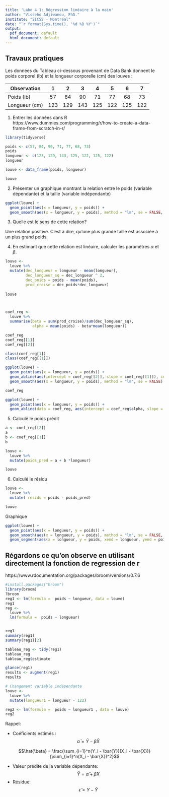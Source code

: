 ```yaml
---
title: 'Labo 4.1: Régression linéaire à la main'
author: "Visseho Adjiwanou, PhD."
institute: "SICSS - Montréal"
date: "`r format(Sys.time(), '%d %B %Y')`"
output:
  pdf_document: default
  html_document: default
---
```


## Travaux pratiques

Les données du Tableau ci-dessous provenant de Data Bank donnent le poids corporel (lb) et la longueur corporelle (cm) des louves :

| Observation | 1 | 2| 3| 4|5| 6| 7|
|-------------|:---:|:---:|:---:|:---:|:---:|:---:|:---:|
|Poids (lb)   | 57 | 84| 90|	71|	77	|68|	73|
|Longueur (cm)  |123 | 129| 143|	125|	122|	125|	122|

1. Entrer les données dans R
https://www.dummies.com/programming/r/how-to-create-a-data-frame-from-scratch-in-r/

```r

library(tidyverse)

poids <- c(57, 84, 90, 71, 77, 68, 73)
poids
longueur <- c(123, 129, 143, 125, 122, 125, 122)
longueur

louve <- data_frame(poids, longueur)

louve
```

2. Présenter un graphique montrant la relation entre le poids (variable dépendante) et la taille (variable indépendante)

```r

ggplot(louve) +
  geom_point(aes(x = longueur, y = poids)) +
  geom_smooth(aes(x = longueur, y = poids), method = "lm", se = FALSE, size = .5)

```

3. Quelle  est le sens de cette relation?

Une relation positive. C'est à dire, qu'une plus grande taille est associée à un plus grand poids.

4. En estimant que cette relation est linéaire, calculer les paramêtres $\alpha$ et $\beta$.


```r

louve <-
  louve %>% 
  mutate(dec_longueur = longueur - mean(longueur),
         dec_longueur_sq = dec_longueur ^ 2,
         dec_poids = poids - mean(poids),
         prod_croise = dec_poids*dec_longueur)
  
louve



coef_reg <- 
  louve %>% 
  summarise(beta = sum(prod_croise)/sum(dec_longueur_sq),
            alpha = mean(poids) - beta*mean(longueur))

coef_reg
coef_reg[[1]]
coef_reg[[2]]

class(coef_reg[1])
class(coef_reg[[1]])
```

```r

ggplot(louve) +
  geom_point(aes(x = longueur, y = poids)) +
  geom_abline(aes(intercept = coef_reg[[2]], slope = coef_reg[[1]]), color = "red") +
  geom_smooth(aes(x = longueur, y = poids), method = "lm", se = FALSE)

```
```r
coef_reg

ggplot(louve) +
  geom_point(aes(x = longueur, y = poids)) +
  geom_abline(data = coef_reg, aes(intercept = coef_reg$alpha, slope = coef_reg$beta), color = "red")

```



5. Calculé le poids prédit

```r
a <- coef_reg[[2]]
a
b <- coef_reg[[1]]
b

louve <-
  louve %>% 
  mutate(poids_pred = a + b	*longueur)

louve
```

6. Calculé le résidu

```r

louve <-
  louve %>% 
  mutate( residu = poids - poids_pred)

louve

```

Graphique 

```r

ggplot(louve) +
  geom_point(aes(x = longueur, y = poids)) +
  geom_smooth(aes(x = longueur, y = poids), method = "lm", se = FALSE, size = .5) +
  geom_segment(aes(x = longueur, y = poids, xend = longueur, yend = poids_pred), color = "red")

```


## Régardons ce qu'on observe en utilisant directement la fonction de regression de r

https://www.rdocumentation.org/packages/broom/versions/0.7.6

```r
#install.packages("broom")
library(broom)
?broom
reg1 <- lm(formula =  poids ~ longueur, data = louve)
reg1
reg <- 
  louve %>% 
  lm(formula =  poids ~ longueur)


reg1
summary(reg1)
summary(reg1)[2]

tableau_reg <- tidy(reg1)
tableau_reg
tableau_reg$estimate

glance(reg1)
results <- augment(reg1)
results

# Changement variable indépendante
louve <-
  louve %>% 
  mutate(longueur1 = longueur - 122)

reg2 <- lm(formula =  poids ~ longueur1 , data = louve)
reg2
```



Rappel: 

- Coéficients estimés : $$\hat{\alpha} = \bar{Y} -  \hat{\beta} \bar{X}$$

$$\hat{\beta} = \frac{\sum_{i=1}^n(Y_i - \bar{Y})(X_i - \bar{X})}{\sum_{i=1}^n(X_i - \bar{X})^2}$$

- Valeur prédite de la variable dépendante: $$\hat{Y} = \hat{\alpha} +  \hat{\beta} X$$
- Résidue: $$\hat{\epsilon} = Y - \hat{Y}$$